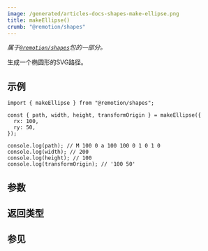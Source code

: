 ```yaml
---
image: /generated/articles-docs-shapes-make-ellipse.png
title: makeEllipse()
crumb: "@remotion/shapes"
---
```



_属于[`@remotion/shapes`](/docs/shapes)包的一部分。_

生成一个椭圆形的SVG路径。

## 示例

```tsx twoslash title="ellipse.ts"
import { makeEllipse } from "@remotion/shapes";

const { path, width, height, transformOrigin } = makeEllipse({
  rx: 100,
  ry: 50,
});

console.log(path); // M 100 0 a 100 100 0 1 0 1 0
console.log(width); // 200
console.log(height); // 100
console.log(transformOrigin); // '100 50'
```

## 参数

<ShapeOptions shape="ellipse"/>

## 返回类型

<MakeShapeReturnType shape="ellipse"/>

## 参见

<MakeShapeSeeAlso shape="ellipse"/>

